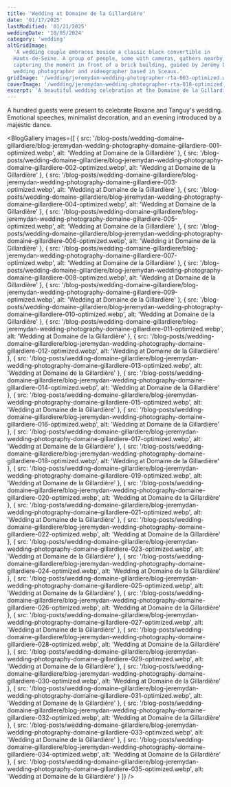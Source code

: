 ```yaml
---
title: 'Wedding at Domaine de la Gillardière'
date: '01/17/2025'
lastModified: '01/21/2025'
weddingDate: '10/05/2024'
category: 'wedding'
altGridImage:
  'A wedding couple embraces beside a classic black convertible in
  Hauts-de-Seine. A group of people, some with cameras, gathers nearby,
  capturing the moment in front of a brick building, guided by Jeremy Dan, a
  wedding photographer and videographer based in Sceaux.'
gridImage: '/wedding/jeremydan-wedding-photographer-rta-003-optimized.webp'
coverImage: '/wedding/jeremydan-wedding-photographer-rta-018-optimized.webp'
excerpt: 'A beautiful wedding celebration at the Domaine de la Gillardière'
---
```


A hundred guests were present to celebrate Roxane and Tanguy's wedding.
Emotional speeches, minimalist decoration, and an evening introduced by a
majestic dance.

<BlogGallery
  images={[
    {
      src: '/blog-posts/wedding-domaine-gillardiere/blog-jeremydan-wedding-photography-domaine-gillardiere-001-optimized.webp',
      alt: 'Wedding at Domaine de la Gillardière'
    },
    {
      src: '/blog-posts/wedding-domaine-gillardiere/blog-jeremydan-wedding-photography-domaine-gillardiere-002-optimized.webp',
      alt: 'Wedding at Domaine de la Gillardière'
    },
    {
      src: '/blog-posts/wedding-domaine-gillardiere/blog-jeremydan-wedding-photography-domaine-gillardiere-003-optimized.webp',
      alt: 'Wedding at Domaine de la Gillardière'
    },
    {
      src: '/blog-posts/wedding-domaine-gillardiere/blog-jeremydan-wedding-photography-domaine-gillardiere-004-optimized.webp',
      alt: 'Wedding at Domaine de la Gillardière'
    },
    {
      src: '/blog-posts/wedding-domaine-gillardiere/blog-jeremydan-wedding-photography-domaine-gillardiere-005-optimized.webp',
      alt: 'Wedding at Domaine de la Gillardière'
    },
    {
      src: '/blog-posts/wedding-domaine-gillardiere/blog-jeremydan-wedding-photography-domaine-gillardiere-006-optimized.webp',
      alt: 'Wedding at Domaine de la Gillardière'
    },
    {
      src: '/blog-posts/wedding-domaine-gillardiere/blog-jeremydan-wedding-photography-domaine-gillardiere-007-optimized.webp',
      alt: 'Wedding at Domaine de la Gillardière'
    },
    {
      src: '/blog-posts/wedding-domaine-gillardiere/blog-jeremydan-wedding-photography-domaine-gillardiere-008-optimized.webp',
      alt: 'Wedding at Domaine de la Gillardière'
    },
    {
      src: '/blog-posts/wedding-domaine-gillardiere/blog-jeremydan-wedding-photography-domaine-gillardiere-009-optimized.webp',
      alt: 'Wedding at Domaine de la Gillardière'
    },
    {
      src: '/blog-posts/wedding-domaine-gillardiere/blog-jeremydan-wedding-photography-domaine-gillardiere-010-optimized.webp',
      alt: 'Wedding at Domaine de la Gillardière'
    },
    {
      src: '/blog-posts/wedding-domaine-gillardiere/blog-jeremydan-wedding-photography-domaine-gillardiere-011-optimized.webp',
      alt: 'Wedding at Domaine de la Gillardière'
    },
    {
      src: '/blog-posts/wedding-domaine-gillardiere/blog-jeremydan-wedding-photography-domaine-gillardiere-012-optimized.webp',
      alt: 'Wedding at Domaine de la Gillardière'
    },
    {
      src: '/blog-posts/wedding-domaine-gillardiere/blog-jeremydan-wedding-photography-domaine-gillardiere-013-optimized.webp',
      alt: 'Wedding at Domaine de la Gillardière'
    },
    {
      src: '/blog-posts/wedding-domaine-gillardiere/blog-jeremydan-wedding-photography-domaine-gillardiere-014-optimized.webp',
      alt: 'Wedding at Domaine de la Gillardière'
    },
    {
      src: '/blog-posts/wedding-domaine-gillardiere/blog-jeremydan-wedding-photography-domaine-gillardiere-015-optimized.webp',
      alt: 'Wedding at Domaine de la Gillardière'
    },
    {
      src: '/blog-posts/wedding-domaine-gillardiere/blog-jeremydan-wedding-photography-domaine-gillardiere-016-optimized.webp',
      alt: 'Wedding at Domaine de la Gillardière'
    },
    {
      src: '/blog-posts/wedding-domaine-gillardiere/blog-jeremydan-wedding-photography-domaine-gillardiere-017-optimized.webp',
      alt: 'Wedding at Domaine de la Gillardière'
    },
    {
      src: '/blog-posts/wedding-domaine-gillardiere/blog-jeremydan-wedding-photography-domaine-gillardiere-018-optimized.webp',
      alt: 'Wedding at Domaine de la Gillardière'
    },
    {
      src: '/blog-posts/wedding-domaine-gillardiere/blog-jeremydan-wedding-photography-domaine-gillardiere-019-optimized.webp',
      alt: 'Wedding at Domaine de la Gillardière'
    },
    {
      src: '/blog-posts/wedding-domaine-gillardiere/blog-jeremydan-wedding-photography-domaine-gillardiere-020-optimized.webp',
      alt: 'Wedding at Domaine de la Gillardière'
    },
    {
      src: '/blog-posts/wedding-domaine-gillardiere/blog-jeremydan-wedding-photography-domaine-gillardiere-021-optimized.webp',
      alt: 'Wedding at Domaine de la Gillardière'
    },
    {
      src: '/blog-posts/wedding-domaine-gillardiere/blog-jeremydan-wedding-photography-domaine-gillardiere-022-optimized.webp',
      alt: 'Wedding at Domaine de la Gillardière'
    },
    {
      src: '/blog-posts/wedding-domaine-gillardiere/blog-jeremydan-wedding-photography-domaine-gillardiere-023-optimized.webp',
      alt: 'Wedding at Domaine de la Gillardière'
    },
    {
      src: '/blog-posts/wedding-domaine-gillardiere/blog-jeremydan-wedding-photography-domaine-gillardiere-024-optimized.webp',
      alt: 'Wedding at Domaine de la Gillardière'
    },
    {
      src: '/blog-posts/wedding-domaine-gillardiere/blog-jeremydan-wedding-photography-domaine-gillardiere-025-optimized.webp',
      alt: 'Wedding at Domaine de la Gillardière'
    },
    {
      src: '/blog-posts/wedding-domaine-gillardiere/blog-jeremydan-wedding-photography-domaine-gillardiere-026-optimized.webp',
      alt: 'Wedding at Domaine de la Gillardière'
    },
    {
      src: '/blog-posts/wedding-domaine-gillardiere/blog-jeremydan-wedding-photography-domaine-gillardiere-027-optimized.webp',
      alt: 'Wedding at Domaine de la Gillardière'
    },
    {
      src: '/blog-posts/wedding-domaine-gillardiere/blog-jeremydan-wedding-photography-domaine-gillardiere-028-optimized.webp',
      alt: 'Wedding at Domaine de la Gillardière'
    },
    {
      src: '/blog-posts/wedding-domaine-gillardiere/blog-jeremydan-wedding-photography-domaine-gillardiere-029-optimized.webp',
      alt: 'Wedding at Domaine de la Gillardière'
    },
    {
      src: '/blog-posts/wedding-domaine-gillardiere/blog-jeremydan-wedding-photography-domaine-gillardiere-030-optimized.webp',
      alt: 'Wedding at Domaine de la Gillardière'
    },
    {
      src: '/blog-posts/wedding-domaine-gillardiere/blog-jeremydan-wedding-photography-domaine-gillardiere-031-optimized.webp',
      alt: 'Wedding at Domaine de la Gillardière'
    },
    {
      src: '/blog-posts/wedding-domaine-gillardiere/blog-jeremydan-wedding-photography-domaine-gillardiere-032-optimized.webp',
      alt: 'Wedding at Domaine de la Gillardière'
    },
    {
      src: '/blog-posts/wedding-domaine-gillardiere/blog-jeremydan-wedding-photography-domaine-gillardiere-033-optimized.webp',
      alt: 'Wedding at Domaine de la Gillardière'
    },
    {
      src: '/blog-posts/wedding-domaine-gillardiere/blog-jeremydan-wedding-photography-domaine-gillardiere-034-optimized.webp',
      alt: 'Wedding at Domaine de la Gillardière'
    },
    {
      src: '/blog-posts/wedding-domaine-gillardiere/blog-jeremydan-wedding-photography-domaine-gillardiere-035-optimized.webp',
      alt: 'Wedding at Domaine de la Gillardière'
    }
  ]}
/>
